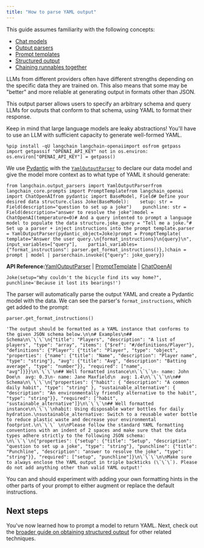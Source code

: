 ```yaml
---
title: "How to parse YAML output"
---
```


<Info>
  This guide assumes familiarity with the following concepts:

  * [Chat models](/oss/concepts/chat_models)
  * [Output parsers](/oss/concepts/output_parsers)
  * [Prompt templates](/oss/concepts/prompt_templates)
  * [Structured output](/oss/how_to/structured_output)
  * [Chaining runnables together](/oss/how_to/sequence)
</Info>

LLMs from different providers often have different strengths depending on the specific data they are trained on. This also means that some may be "better" and more reliable at generating output in formats other than JSON.

This output parser allows users to specify an arbitrary schema and query LLMs for outputs that conform to that schema, using YAML to format their response.

<Note>
  Keep in mind that large language models are leaky abstractions! You'll have to use an LLM with sufficient capacity to generate well-formed YAML.
</Note>

```
%pip install -qU langchain langchain-openaiimport osfrom getpass import getpassif "OPENAI_API_KEY" not in os.environ:    os.environ["OPENAI_API_KEY"] = getpass()
```

We use [Pydantic](https://docs.pydantic.dev) with the [`YamlOutputParser`](https://python.langchain.com/api_reference/langchain/output_parsers/langchain.output_parsers.yaml.YamlOutputParser.html#langchain.output_parsers.yaml.YamlOutputParser) to declare our data model and give the model more context as to what type of YAML it should generate:

```
from langchain.output_parsers import YamlOutputParserfrom langchain_core.prompts import PromptTemplatefrom langchain_openai import ChatOpenAIfrom pydantic import BaseModel, Field# Define your desired data structure.class Joke(BaseModel):    setup: str = Field(description="question to set up a joke")    punchline: str = Field(description="answer to resolve the joke")model = ChatOpenAI(temperature=0)# And a query intented to prompt a language model to populate the data structure.joke_query = "Tell me a joke."# Set up a parser + inject instructions into the prompt template.parser = YamlOutputParser(pydantic_object=Joke)prompt = PromptTemplate(    template="Answer the user query.\n{format_instructions}\n{query}\n",    input_variables=["query"],    partial_variables={"format_instructions": parser.get_format_instructions()},)chain = prompt | model | parserchain.invoke({"query": joke_query})
```

**API Reference:**[YamlOutputParser](https://python.langchain.com/api_reference/langchain/output_parsers/langchain.output_parsers.yaml.YamlOutputParser.html) | [PromptTemplate](https://python.langchain.com/api_reference/core/prompts/langchain_core.prompts.prompt.PromptTemplate.html) | [ChatOpenAI](https://python.langchain.com/api_reference/openai/chat_models/langchain_openai.chat_models.base.ChatOpenAI.html)

```
Joke(setup="Why couldn't the bicycle find its way home?", punchline='Because it lost its bearings!')
```

The parser will automatically parse the output YAML and create a Pydantic model with the data. We can see the parser's `format_instructions`, which get added to the prompt:

```
parser.get_format_instructions()
```

```
'The output should be formatted as a YAML instance that conforms to the given JSON schema below.\n\n# Examples\n## Schema\n\`\`\`\n{"title": "Players", "description": "A list of players", "type": "array", "items": {"$ref": "#/definitions/Player"}, "definitions": {"Player": {"title": "Player", "type": "object", "properties": {"name": {"title": "Name", "description": "Player name", "type": "string"}, "avg": {"title": "Avg", "description": "Batting average", "type": "number"}}, "required": ["name", "avg"]}}}\n\`\`\`\n## Well formatted instance\n\`\`\`\n- name: John Doe\n  avg: 0.3\n- name: Jane Maxfield\n  avg: 1.4\n\`\`\`\n\n## Schema\n\`\`\`\n{"properties": {"habit": { "description": "A common daily habit", "type": "string" }, "sustainable_alternative": { "description": "An environmentally friendly alternative to the habit", "type": "string"}}, "required": ["habit", "sustainable_alternative"]}\n\`\`\`\n## Well formatted instance\n\`\`\`\nhabit: Using disposable water bottles for daily hydration.\nsustainable_alternative: Switch to a reusable water bottle to reduce plastic waste and decrease your environmental footprint.\n\`\`\` \n\nPlease follow the standard YAML formatting conventions with an indent of 2 spaces and make sure that the data types adhere strictly to the following JSON schema: \n\`\`\`\n{"properties": {"setup": {"title": "Setup", "description": "question to set up a joke", "type": "string"}, "punchline": {"title": "Punchline", "description": "answer to resolve the joke", "type": "string"}}, "required": ["setup", "punchline"]}\n\`\`\`\n\nMake sure to always enclose the YAML output in triple backticks (\`\`\`). Please do not add anything other than valid YAML output!'
```

You can and should experiment with adding your own formatting hints in the other parts of your prompt to either augment or replace the default instructions.

## Next steps

You've now learned how to prompt a model to return YAML. Next, check out the [broader guide on obtaining structured output](/oss/how_to/structured_output) for other related techniques.
